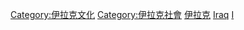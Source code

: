 {{Commonscat|Religion in Iraq}}

[[Category:伊拉克文化|Category:伊拉克文化]]
[[Category:伊拉克社會|Category:伊拉克社會]]
[[Category:中東宗教|伊拉克]]
[[Category:亚洲各国宗教|Iraq]]
[[Category:各國宗教|I]]